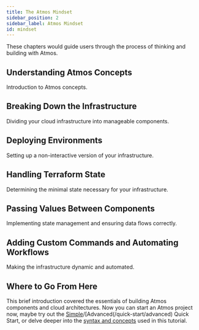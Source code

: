 ```yaml
---
title: The Atmos Mindset
sidebar_position: 2
sidebar_label: Atmos Mindset
id: mindset
---
```


These chapters would guide users through the process of thinking and building with Atmos.

## Understanding Atmos Concepts

Introduction to Atmos concepts.

## Breaking Down the Infrastructure

Dividing your cloud infrastructure into manageable components.

## Deploying Environments

Setting up a non-interactive version of your infrastructure.

## Handling Terraform State

Determining the minimal state necessary for your infrastructure.

## Passing Values Between Components

Implementing state management and ensuring data flows correctly.

## Adding Custom Commands and Automating Workflows

Making the infrastructure dynamic and automated.

## Where to Go From Here

This brief introduction covered the essentials of building Atmos components and cloud architectures. 
Now you can start an Atmos project now, maybe try out the [Simple](/quick-start/simple)/[Advanced(/quick-start/advanced) Quick Start, 
or delve deeper into the [syntax and concepts](/core-concepts) used in this tutorial.
